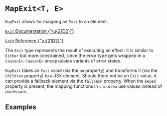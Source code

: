 

<Meta title="exit/MapExit" />
<Meta of={MapExitStories} />

# `MapExit<T, E>`

`MapExit` allows for mapping an `Exit` to an element.

[`Exit` Documentation {"\u{21D2}"}](https://effect.website/docs/data-types/exit/)

[`Exit` Reference {"\u{21D2}"}](https://effect-ts.github.io/effect/effect/Exit.ts.html)

The `Exit` type represents the result of executing an effect.
It is similar to `Either` but more constrained, since the error type gets wrapped in a `Cause<E>`.
`Cause<E>` encapsulates variants of error states.

`MapExit` takes an `Exit` value (via the `on` property) and transforms it (via the `children` property) to a JSX element.
Should there not be an `Exit` value, it can provide a fallback element via the `fallback` property.
When the `keyed` property is present, the mapping functions in `children` use values instead of accessors.

<ArgTypes of={MapExitStories} />

## Examples

<Canvas of={MapExitStories.Basic} />
<Canvas of={MapExitStories.Fallback} />
<Canvas of={MapExitStories.Keyed} />
